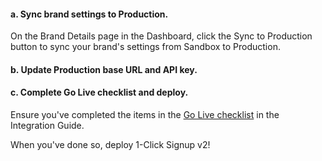 
#### a. Sync brand settings to Production.

On the Brand Details page in the Dashboard, click the Sync to Production button to sync your brand's settings from Sandbox to Production. 


#### b. Update Production base URL and API key.

<UpdateProductionBaseUrlAndApiKey/>


#### c. Complete Go Live checklist and deploy.

Ensure you've completed the items in the [Go Live checklist](/v2.0/./integration-guide#go-live) in the Integration Guide.

When you've done so, deploy 1-Click Signup v2!